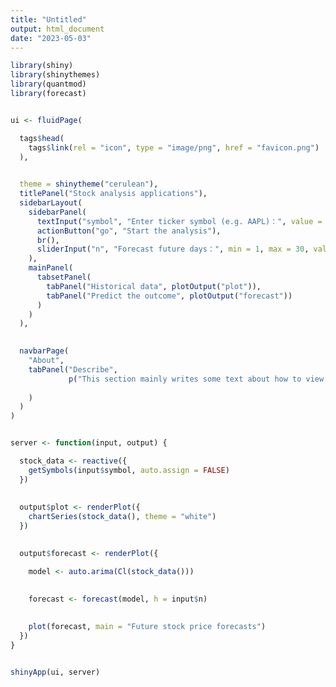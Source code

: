 ```yaml
---
title: "Untitled"
output: html_document
date: "2023-05-03"
---
```


```r

library(shiny)
library(shinythemes)
library(quantmod)
library(forecast)


ui <- fluidPage(

  tags$head(
    tags$link(rel = "icon", type = "image/png", href = "favicon.png")
  ),
  

  theme = shinytheme("cerulean"),
  titlePanel("Stock analysis applications"),
  sidebarLayout(
    sidebarPanel(
      textInput("symbol", "Enter ticker symbol (e.g. AAPL)：", value = "AAPL"),
      actionButton("go", "Start the analysis"),
      br(),
      sliderInput("n", "Forecast future days：", min = 1, max = 30, value = 5)
    ),
    mainPanel(
      tabsetPanel(
        tabPanel("Historical data", plotOutput("plot")),
        tabPanel("Predict the outcome", plotOutput("forecast"))
      )
    )
  ),
  

  navbarPage(
    "About",
    tabPanel("Describe", 
             p("This section mainly writes some text about how to view the model"),
      
    )
  )
)


server <- function(input, output) {

  stock_data <- reactive({
    getSymbols(input$symbol, auto.assign = FALSE)
  })
  
 
  output$plot <- renderPlot({
    chartSeries(stock_data(), theme = "white")
  })
  

  output$forecast <- renderPlot({

    model <- auto.arima(Cl(stock_data()))
    
 
    forecast <- forecast(model, h = input$n)
    

    plot(forecast, main = "Future stock price forecasts")
  })
}


shinyApp(ui, server)
```

